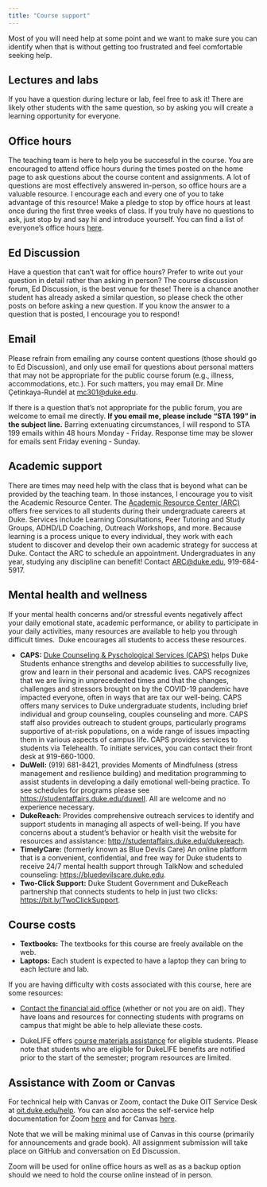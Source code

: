 ```yaml
---
title: "Course support"
---
```


Most of you will need help at some point and we want to make sure you can identify when that is without getting too frustrated and feel comfortable seeking help.

## Lectures and labs

If you have a question during lecture or lab, feel free to ask it!
There are likely other students with the same question, so by asking you will create a learning opportunity for everyone.

## Office hours

The teaching team is here to help you be successful in the course.
You are encouraged to attend office hours during the times posted on the home page to ask questions about the course content and assignments.
A lot of questions are most effectively answered in-person, so office hours are a valuable resource.
I encourage each and every one of you to take advantage of this resource!
Make a pledge to stop by office hours at least once during the first three weeks of class.
If you truly have no questions to ask, just stop by and say hi and introduce yourself.
You can find a list of everyone's office hours [here](/course-team.html).

## Ed Discussion

Have a question that can't wait for office hours?
Prefer to write out your question in detail rather than asking in person?
The course discussion forum, Ed Discussion, is the best venue for these!
There is a chance another student has already asked a similar question, so please check the other posts on before asking a new question.
If you know the answer to a question that is posted, I encourage you to respond!

## Email

Please refrain from emailing any course content questions (those should go to Ed Discussion), and only use email for questions about personal matters that may not be appropriate for the public course forum (e.g., illness, accommodations, etc.).
For such matters, you may email Dr. Mine Çetinkaya-Rundel at [mc301\@duke.edu](mailto:mc301@duke.edu).

If there is a question that's not appropriate for the public forum, you are welcome to email me directly.
**If you email me, please include "STA 199" in the subject line.** Barring extenuating circumstances, I will respond to STA 199 emails within 48 hours Monday - Friday.
Response time may be slower for emails sent Friday evening - Sunday.

## Academic support

There are times may need help with the class that is beyond what can be provided by the teaching team.
In those instances, I encourage you to visit the Academic Resource Center.
The [Academic Resource Center (ARC)](https://arc.duke.edu) offers free services to all students during their undergraduate careers at Duke.
Services include Learning Consultations, Peer Tutoring and Study Groups, ADHD/LD Coaching, Outreach Workshops, and more.
Because learning is a process unique to every individual, they work with each student to discover and develop their own academic strategy for success at Duke.
Contact the ARC to schedule an appointment.
Undergraduates in any year, studying any discipline can benefit!
Contact [ARC\@duke.edu](mailto:arc@duke.edu), 919-684-5917.

## Mental health and wellness

If your mental health concerns and/or stressful events negatively affect your daily emotional state, academic performance, or ability to participate in your daily activities, many resources are available to help you through difficult times. 
Duke encourages all students to access these resources.

-   **CAPS:** [Duke Counseling & Pyschological Services (CAPS)](https://studentaffairs.duke.edu/caps) helps Duke Students enhance strengths and develop abilities to successfully live, grow and learn in their personal and academic lives. CAPS recognizes that we are living in unprecedented times and that the changes, challenges and stressors brought on by the COVID-19 pandemic have impacted everyone, often in ways that are tax our well-being. CAPS offers many services to Duke undergraduate students, including brief individual and group counseling, couples counseling and more. CAPS staff also provides outreach to student groups, particularly programs supportive of at-risk populations, on a wide range of issues impacting them in various aspects of campus life. CAPS provides services to students via Telehealth. To initiate services, you can contact their front desk at 919-660-1000.
-   **DuWell:** (919) 681-8421, provides Moments of Mindfulness (stress management and resilience building) and meditation programming to assist students in developing a daily emotional well-being practice. To see schedules for programs please see <https://studentaffairs.duke.edu/duwell>. All are welcome and no experience necessary.
-   **DukeReach:** Provides comprehensive outreach services to identify and support students in managing all aspects of well-being. If you have concerns about a student's behavior or health visit the website for resources and assistance: <http://studentaffairs.duke.edu/dukereach>.
-   **TimelyCare:** (formerly known as Blue Devils Care) An online platform that is a convenient, confidential, and free way for Duke students to receive 24/7 mental health support through TalkNow and scheduled counseling: <https://bluedevilscare.duke.edu>.
-   **Two-Click Support:** Duke Student Government and DukeReach partnership that connects students to help in just two clicks: <https://bit.ly/TwoClickSupport>.

## Course costs

-   **Textbooks:** The textbooks for this course are freely available on the web.
-   **Laptops:** Each student is expected to have a laptop they can bring to each lecture and lab.

If you are having difficulty with costs associated with this course, here are some resources:

-   [Contact the financial aid office](https://financialaid.duke.edu/contact "https://financialaid.duke.edu/contact") (whether or not you are on aid).
    They have loans and resources for connecting students with programs on campus that might be able to help alleviate these costs.

-   DukeLIFE offers [course materials assistance](https://dukelife.duke.edu/programs/course-materials-assistance/ "https://dukelife.duke.edu/programs/course-materials-assistance/") for eligible students.
    Please note that students who are eligible for DukeLIFE benefits are notified prior to the start of the semester; program resources are limited.

## **Assistance with Zoom or Canvas**

For technical help with Canvas or Zoom, contact the Duke OIT Service Desk at [oit.duke.edu/help](https://oit.duke.edu/help).
You can also access the self-service help documentation for Zoom [here](https://oit.duke.edu/help/articles/kb0029318) and for Canvas [here](https://Canvas-duke.screenstepslive.com/s/Canvas_support).

Note that we will be making minimal use of Canvas in this course (primarily for announcements and grade book).
All assignment submission will take place on GitHub and conversation on Ed Discussion.

Zoom will be used for online office hours as well as as a backup option should we need to hold the course online instead of in person.
